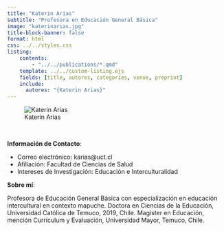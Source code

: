 ```yaml
---
title: "Katerin Arias"
subtitle: "Profesora en Educación General Básica"
image: "katerinarias.jpg"
title-block-banner: false
format: html
css: ../../styles.css
listing:
    contents:
        - "../../publications/*.qmd"
    template: ../../custom-listing.ejs
    fields: [title, autores, categories, venue, preprint]
    include:
      autores: "{Katerin Arias}"
---
```


::: {.profile-image}
![Katerin Arias](katerinarias.jpg "Katerin Arias")
:::
<br>

**Información de Contacto**:

- Correo electrónico: karias@uct.cl
- Afiliación: Facultad de Ciencias de Salud
- Intereses de Investigación: Educación e Interculturalidad

**Sobre mí**:

Profesora de Educación General Básica con especialización en educación intercultural en contexto mapuche. Doctora en Ciencias de la Educación, Universidad Católica de Temuco, 2019, Chile. Magíster en Educación, mención Currículum y Evaluación, Universidad Mayor, Temuco, Chile.
